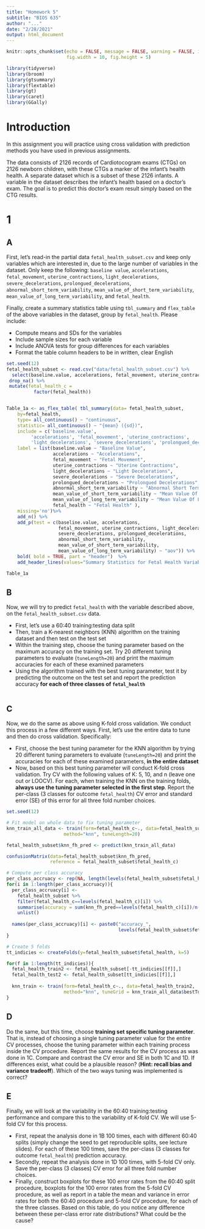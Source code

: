 ```yaml
---
title: "Homework 5"
subtitle: "BIOS 635"
author: "..."
date: "2/28/2021"
output: html_document
---
```


```r
knitr::opts_chunk$set(echo = FALSE, message = FALSE, warning = FALSE, include=TRUE,
                      fig.width = 10, fig.height = 5)
```

```r
library(tidyverse)
library(broom)
library(gtsummary)
library(flextable)
library(gt)
library(caret)
library(GGally)
```

# Introduction
In this assignment you will practice using cross validation with prediction methods you have used in previous assignments.

The data consists of 2126 records of Cardiotocogram exams (CTGs) on 2126 newborn children, with these CTGs a marker of the infant's health health.  A separate dataset which is a subset of these 2126 infants.  A variable in the dataset describes the infant's health based on a doctor's exam.  The goal is to predict this doctor's exam result simply based on the CTG results.

# 1
## A
First, let's read-in the partial data `fetal_health_subset.csv` and keep only variables which are interested in, due to the large number of variables in the dataset.  Only keep the following: `baseline value`, `accelerations`, `fetal_movement`, `uterine_contractions`, `light_decelerations`, `severe_decelerations`, `prolongued_decelerations`, `abnormal_short_term_variability`, `mean_value_of_short_term_variability`, `mean_value_of_long_term_variability`, and `fetal_health`.  

Finally, create a summary statistics table using `tbl_summary` and `flex_table` of the above variables in the dataset, group by `fetal_health`.  Please include:

- Compute means and SDs for the variables
- Include sample sizes for each variable
- Include ANOVA tests for group differences for each variables
- Format the table column headers to be in written, clear English

```r
set.seed(12)
fetal_health_subset <- read.csv("data/fetal_health_subset.csv") %>% 
  select(baseline.value, accelerations, fetal_movement, uterine_contractions, light_decelerations, severe_decelerations, prolongued_decelerations, abnormal_short_term_variability, mean_value_of_short_term_variability, mean_value_of_long_term_variability, fetal_health) %>%
 drop_na() %>%
 mutate(fetal_health_c = 
          factor(fetal_health))


Table_1a <- as_flex_table( tbl_summary(data= fetal_health_subset,
    by=fetal_health, 
    type= all_continuous() ~ "continuous",
    statistic= all_continuous() ~ "{mean} ({sd})", 
    include = c('baseline.value', 
         'accelerations', 'fetal_movement', 'uterine_contractions', 
         'light_decelerations', 'severe_decelerations', 'prolongued_decelerations', 'abnormal_short_term_variability', 'mean_value_of_short_term_variability', 'mean_value_of_long_term_variability', 'fetal_health'), 
    label = list(baseline.value ~ "Baseline Value",
                 accelerations ~ "Accelerations",
                 fetal_movement ~ "Fetal Movement",
                 uterine_contractions ~ "Uterine Contractions", 
                 light_decelerations ~ "Light Decelerations",
                 severe_decelerations ~ "Severe Decelerations",
                 prolongued_decelerations ~ "Prolongued Decelerations",
                 abnormal_short_term_variability ~ "Abnormal Short Term Variability", 
                 mean_value_of_short_term_variability ~ "Mean Value Of Short Term Variability",
                 mean_value_of_long_term_variability ~ "Mean Value Of Long Term Variability",
                 fetal_health ~ "Fetal Health" ), 
    missing='no')%>%
    add_n() %>%
    add_p(test = c(baseline.value, accelerations, 
                   fetal_movement, uterine_contractions, light_decelerations, 
                   severe_decelerations, prolongued_decelerations, 
                   abnormal_short_term_variability, 
                   mean_value_of_short_term_variability, 
                   mean_value_of_long_term_variability) ~ "aov")) %>%
    bold( bold = TRUE, part = "header")  %>%
    add_header_lines(values="Summary Statistics for Fetal Health Variables of Interest")

Table_1a
```

## B
Now, we will try to predict `fetal_health` with the variable described above, on the `fetal_health_subset.csv` data.  

- First, let's use a 60:40 training:testing data split
- Then, train a K-nearest neighbors (KNN) algorithm on the training dataset and then test on the test set
- Within the training step, choose the tuning parameter based on the maximum accuracy on the training set.  Try 20 different tuning parameters to evaluate (`tuneLength=20`) and print the maximum accuracies for each of these examined parameters
- Using the algorithm trained with the best tuning parameter, test it by predicting the outcome on the test set and report the prediction accuracy **for each of three classes of `fetal_health`**

```r
```

## C
Now, we do the same as above using K-fold cross validation.  We conduct this process in a few different ways.  First, let's use the entire data to tune and then do cross validation.  Specifically:

- First, choose the best tuning parameter for the KNN algorithm by trying 20 different tuning parameters to evaluate (`tuneLength=20`) and print the accuracies for each of these examined parameters, **in the entire dataset**
- Now, based on this best tuning parameter will conduct K-fold cross validation.  Try CV with the following values of K: 5, 10, and n (leave one out or LOOCV).  For each, when training the KNN on the training folds, **always use the tuning parameter selected in the first step**.  Report the per-class (3 classes for outcome `fetal_health`) CV error and standard error (SE) of this error for all three fold number choices.

```r
set.seed(12)

# Fit model on whole data to fix tuning parameter
knn_train_all_data <- train(form=fetal_health_c~., data=fetal_health_subset,
                     method="knn", tuneLength=20)

fetal_health_subset$knn_fh_pred <- predict(knn_train_all_data)

confusionMatrix(data=fetal_health_subset$knn_fh_pred,
                reference = fetal_health_subset$fetal_health_c)

# Compute per class accuracy
per_class_accruacy <- rep(NA, length(levels(fetal_health_subset$fetal_health_c)))
for(i in 1:length(per_class_accruacy)){
  per_class_accruacy[i] <- 
    fetal_health_subset %>%
    filter(fetal_health_c==levels(fetal_health_c)[i]) %>%
    summarise(accuracy = sum(knn_fh_pred==levels(fetal_health_c)[i])/n()) %>%
    unlist()
  
  names(per_class_accruacy)[i] <- paste0("accuracy_", 
                                         levels(fetal_health_subset$fetal_health_c)[i])
}

# Create 5 folds
tt_indicies <- createFolds(y=fetal_health_subset$fetal_health, k=5)

for(f in 1:length(tt_indicies)){
  fetal_health_train2 <- fetal_health_subset[-tt_indicies[[f]],]
  fetal_health_test2 <- fetal_health_subset[tt_indicies[[f]],]
    
  knn_train <- train(form=fetal_health_c~., data=fetal_health_train2,
                     method="knn", tuneGrid = knn_train_all_data$bestTune)
}
```

## D
Do the same, but this time, choose **training set specific tuning parameter**.  That is, instead of choosing a single tuning parameter value for the entire CV processes, choose the tuning parameter within each training process inside the CV procedure.  Report the same results for the CV process as was done in 1C.  Compare and contrast the CV error and SE in both 1C and 1D.  If differences exist, what could be a plausible reason? (**Hint: recall bias and variance tradeoff**).  Which of the two ways tuning was implemented is correct?

## E
Finally, we will look at the variability in the 60:40 training:testing performance and compare this to the variability of K-fold CV.  We will use 5-fold CV for this process.

- First, repeat the analysis done in 1B 100 times, each with different 60:40 splits (simply change the seed to get reproducible splits, see lecture slides).  For each of these 100 times, save the per-class (3 classes  for outcome `fetal_health`) prediction accuracy.  
- Secondly, repeat the analysis done in 1D 100 times, with 5-fold CV only.  Save the per-class (3 classes) CV error for all three fold number choices.
- Finally, construct boxplots for these 100 error rates from the 60:40 split procedure, boxplots for the 100 error rates from the 5-fold CV procedure, as well as report in a table the mean and variance in error rates for both the 60:40 procedure and 5-fold CV procedure, for each of the three classes.  Based on this table, do you notice any difference between these per-class error rate distributions?  What could be the cause?

